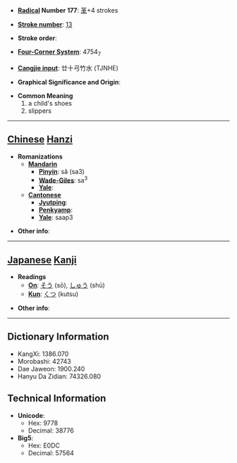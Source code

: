 * '''[[Wiktionary:Chinese radical index| Radical]] Number 177''': [[Wiktionary:Chinese radical index 革|革]]+4 strokes

* '''[[Wiktionary:Chinese total strokes index|Stroke number]]''': [[Wiktionary:Chinese total strokes index 13|13]]

* '''Stroke order''': 

* '''[[Wiktionary:Chinese four corner index|Four-Corner System]]''': 4754<sub>7</sub>

* '''[[Wiktionary:Chinese Cangjie index|Cangjie input]]''': 廿十弓竹水 (TJNHE)

* '''Graphical Significance and Origin''': 

* '''Common Meaning'''
*#a child's shoes
*# slippers


----

== [[Chinese]] [[Hanzi]] ==

* '''Romanizations'''
** '''[[Mandarin]]'''
*** '''[[Pinyin]]''': sǎ (sa3)
*** '''[[Wade-Giles]]''': sa<sup>3</sup>
*** '''[[Yale]]''': 
** '''[[Cantonese]]'''
*** '''[[Jyutping]]''':
*** '''[[Penkyamp]]''': 
*** '''[[Yale]]''': saap3

* '''Other info''': 

----

== [[Japanese]] [[Kanji]] ==

* '''Readings'''
** '''[[On]]''': [[そう]] (sō), [[しゅう]] (shū)
** '''[[Kun]]''': [[くつ]] (kutsu)

* '''Other info''':  

----

== Dictionary Information ==

* KangXi: 1386.070
* Morobashi: 42743
* Dae Jaweon: 1900.240
* Hanyu Da Zidian: 74326.080

== Technical Information ==

* '''Unicode''':
** Hex: 9778
** Decimal: 38776
* '''Big5''':
** Hex: E0DC
** Decimal: 57564